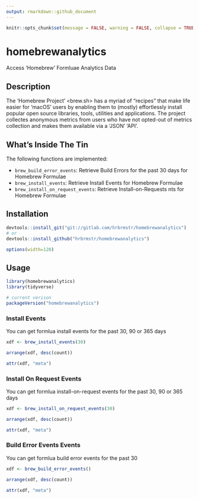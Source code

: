 ```yaml
---
output: rmarkdown::github_document
---
```

```r
knitr::opts_chunk$set(message = FALSE, warning = FALSE, collapse = TRUE)
```
# homebrewanalytics

Access 'Homebrew' Formluae Analytics Data

## Description

The 'Homebrew Project' <brew.sh> has a myriad of "recipes" that make life easier for 'macOS' users by enabling them to (mostly) effortlessly install popular open source libraries, tools, utilities and applications. The project collectes anonymous metrics from users who have not opted-out of metrics collection and makes them available via a 'JSON' 'API'.

## What's Inside The Tin

The following functions are implemented:

- `brew_build_error_events`:	Retrieve Build Errors for the past 30 days for Homebrew Formulae
- `brew_install_events`:	Retrieve Install Events for Homebrew Formulae
- `brew_install_on_request_events`:	Retrieve Install-on-Requests nts for Homebrew Formulae

## Installation

```r
devtools::install_git("git://gitlab.com/hrbrmstr/homebrewanalytics")
# or
devtools::install_github("hrbrmstr/homebrewanalytics")
```

```r
options(width=120)
```

## Usage

```r
library(homebrewanalytics)
library(tidyverse)

# current verison
packageVersion("homebrewanalytics")

```

### Install Events

You can get formlua install events for the past 30, 90 or 365 days

```r
xdf <- brew_install_events(30)

arrange(xdf, desc(count))

attr(xdf, "meta")
```

### Install On Request Events

You can get formlua install-on-request events for the past 30, 90 or 365 days

```r
xdf <- brew_install_on_request_events(30)

arrange(xdf, desc(count))

attr(xdf, "meta")
```


### Build Error Events Events

You can get formlua build error events for the past 30

```r
xdf <- brew_build_error_events()

arrange(xdf, desc(count))

attr(xdf, "meta")
```